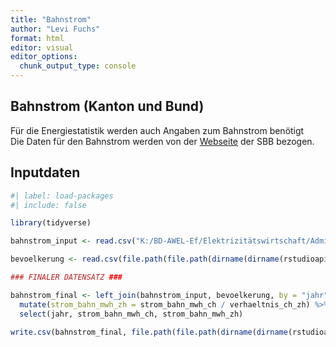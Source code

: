 ```yaml
---
title: "Bahnstrom"
author: "Levi Fuchs"
format: html
editor: visual
editor_options: 
  chunk_output_type: console
---
```


## Bahnstrom (Kanton und Bund)

Für die Energiestatistik werden auch Angaben zum Bahnstrom benötigt <br> Die Daten für den Bahnstrom werden von der [Webseite](https://reporting.sbb.ch/infrastrukturen?=&years=1,4,5,6,7&scroll=2062.39990234375&highlighted=) der SBB bezogen.

## Inputdaten

```r
#| label: load-packages
#| include: false

library(tidyverse)

bahnstrom_input <- read.csv("K:/BD-AWEL-Ef/Elektrizitätswirtschaft/Administration/Praktikum/Levi_Fuchs/Projekte/Energiestatistik_neu/R_Project/Strom/bahnstrom.csv", sep=";")

bevoelkerung <- read.csv(file.path(file.path(dirname(dirname(rstudioapi::getActiveDocumentContext()$path)), "data", "output"), "bevoelkerung.csv"))

### FINALER DATENSATZ ###

bahnstrom_final <- left_join(bahnstrom_input, bevoelkerung, by = "jahr") %>%
  mutate(strom_bahn_mwh_zh = strom_bahn_mwh_ch / verhaeltnis_ch_zh) %>%
  select(jahr, strom_bahn_mwh_ch, strom_bahn_mwh_zh)

write.csv(bahnstrom_final, file.path(file.path(dirname(dirname(rstudioapi::getActiveDocumentContext()$path)), "data", "output"), "bahnstrom.csv"), row.names = FALSE)
```
